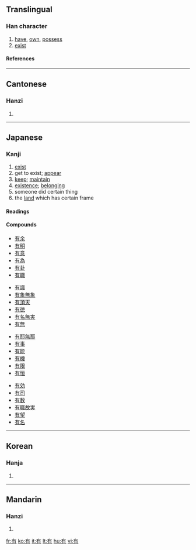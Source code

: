 ==Translingual==
{{Han stroke|[[Image:有-order.gif]]<br>Traditional stroke order<br>[[Image:有-jorder.gif]]<br>Japanese stroke order}}
===Han character===
{{Han char|rn=74|rad=月|as=02|sn=6|four=4022<sub>7</sub>|canj=大月 (KB)}}
# [[have]], [[own]], [[possess]]
# [[exist]]
====References====
{{Han ref|kx=0504.200|dkj=14332|dj=0880.020|hdz=32041.050|uh=6709|ud=26377|bh=A6B3|bd=42675}}

----

==Cantonese==
===Hanzi===
{{yue-hanzi|jyut=|y=yau5, yau6}}
# {{defn|Cantonese}}

----
== Japanese ==
===Kanji===
{{ja-kanji|grade=3|rs=月02}}
# [[exist]]
# get to exist; [[appear]]
# [[keep]]; [[maintain]]
# [[existence]]; [[belonging]]
# someone did certain thing
# the [[land]] which has certain frame
====Readings====
{{ja-readings|kanon=[[ゆう]] ([[yū]])|goon=[[う]] ([[u]])|kun=[[ある]] ([[aru]]), [[もつ]] ([[motsu]]), [[たもつ]] ([[tamotsu]])|nadzuke=[[あり]] (''ari''), [[すみ]] (''sumi''), [[たもつ]] (''tamotsu''), [[とお]] (''tō''), [[とも]] (''tomo''), [[なお]] (''nao''), [[なり]] (''nari''), [[みち]] (''michi''), [[もち]] (''mochi''), [[り]] (''ri'')}}
====Compounds====
{{top4}}
*[[有余]]
*[[有明]]
*[[有意]]
*[[有為]]
*[[有卦]]
*[[有職]]
{{mid4}}
*[[有識]]
*[[有象無象]]
*[[有頂天]]
*[[有徳]]
*[[有名無実]]
*[[有無]]
{{mid4}}
*[[有耶無耶]]
*[[有事]]
*[[有能]]
*[[有機]]
*[[有限]]
*[[有恒]]
{{mid4}}
*[[有効]]
*[[有司]]
*[[有数]]
*[[有職故実]]
*[[有望]]
*[[有名]]
{{bottom}}

----

==Korean==
===Hanja===
{{ko-hanja|hangeul=유|eumhun=[[있다]] (Itta)|rv=yu|mr=yu|y=yu}}
# {{defn|Korean}}

----
==Mandarin==
===Hanzi===
{{cmn-hanzi|pin=[[yǒu]] (you3)|wg=yu<sup>3</sup>}}
# {{defn|Mandarin}}

[[fr:有]]
[[ko:有]]
[[it:有]]
[[lt:有]]
[[hu:有]]
[[vi:有]]